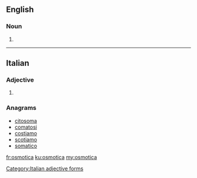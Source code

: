 ==English==

===Noun===
{{head|en|plural}}

# {{plural of|osmoticum|lang=en}}

----

==Italian==

===Adjective===
{{head|it}} {{g|f}}

# {{feminine of|osmotico|lang=it}}

===Anagrams===
* [[citosoma#Italian|citosoma]]
* [[comatosi#Italian|comatosi]]
* [[costiamo#Italian|costiamo]]
* [[scotiamo#Italian|scotiamo]]
* [[somatico#Italian|somatico]]

[[Category:Italian adjective forms]]

[[fr:osmotica]]
[[ku:osmotica]]
[[my:osmotica]]